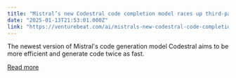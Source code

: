 ```yaml
---
title: "Mistral’s new Codestral code completion model races up third-party charts"
date: "2025-01-13T21:53:01.000Z"
link: "https://venturebeat.com/ai/mistrals-new-codestral-code-completion-model-races-up-third-party-charts/"
---
```


The newest version of Mistral's code generation model Codestral aims to be more efficient and generate code twice as fast.

[Read more](https://venturebeat.com/ai/mistrals-new-codestral-code-completion-model-races-up-third-party-charts/)
